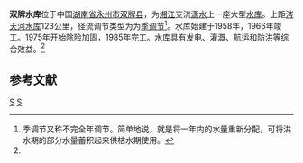 {{Infobox Reservoir |
|name =双牌水库
|nickname =
|image =
|image_caption =
|map =
|map_caption =
|code =BFF10300502
|class = 大（二）型水库
|location_of_reservoir =[[湖南省|湖南省]][[永州市|永州市]][[双牌县|双牌县]]
|location_of_dam =
|inflow =
|outflow =[[潇水|潇水]]
|catchment_area =10594
|reservoir_area =
|mean_depth =
|maximum_depth =
|flood_level =
|normal_water_level =170
|dead_water_level =
|water_quality =
|island =
|maximum_storage_capacity =6.9亿
|normal_storage_capacity =3.74亿
|dead_storage_capacity =
|type_of_dam =
|elevation_of_dam =176.5
|height_of_dam =58.8
|length_of_dam =311
|width_of_dam =
|installed_capacity =
|start =1958年11月
|complete =1966年
|cost =
|emigrate =
|latd =25
|latm =57
|lats =06
|latNS = N
|longd =111
|longm =41
|longs =10
|longEW = E
|website =
|footnotes =资料主要来源：<ref name="双牌水库">{{cite web| language =zh-cn| publisher =湖南省水利厅| title =水利工程：双牌水库| url =http://www.hnwr.gov.cn/news/html/2004/11/20041117134618-1.htm| author =| date =| accessdate =2010-07-13| deadurl =yes| archiveurl =https://web.archive.org/web/20070805031151/http://www.hnwr.gov.cn/news/html/2004/11/20041117134618-1.htm| archivedate =2007-08-05}}</ref>
}}
<mapframe latitude="25.8313" longitude="111.7283" zoom="10" width="280" height="300" align="right" />
'''双牌水库'''位于中国[[湖南省|湖南省]][[永州市|永州市]][[双牌县|双牌县]]，为[[湘江|湘江]]支流[[潇水|潇水]]上一座大型[[水库|水库]]。上距[[涔天河水库|涔天河水库]]123公里，径流调节类型为为[[季调节|季调节]]<ref>季调节又称不完全年调节。简单地说，就是将一年内的水量重新分配，可将洪水期的部分水量蓄积起来供枯水期使用。</ref>。水库始建于1958年，1966年竣工。1975年开始除险加固，1985年完工。水库具有发电、灌溉、航运和防洪等综合效益。<ref name="双牌水库"/>

==参考文献==
{{reflist}}

{{湖南小作品}}

[[Category:湖南水库|S]]
[[Category:双牌县|S]]